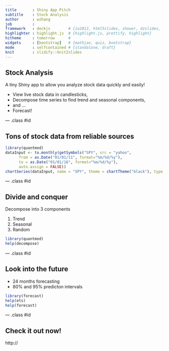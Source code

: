 ```yaml
---
title       : Shiny App Pitch 
subtitle    : Stock Analysis
author      : wzhang
job         : 
framework   : deckjs        # {io2012, html5slides, shower, dzslides, ...}
highlighter : highlight.js  # {highlight.js, prettify, highlight}
hitheme     : tomorrow      # 
widgets     : [bootstrap]   # {mathjax, quiz, bootstrap}
mode        : selfcontained # {standalone, draft}
knit        : slidify::knit2slides
---
```


<style type="text/css">
body {background:grey transparent;
}
</style>

## Stock Analysis

A tiny Shiny app to allow you analyze stock data quickly and easily!

- View live stock data in candlesticks,
- Decompose time series to find trend and seasonal components,
- and ...
- Forecast!


--- .class #id 

## Tons of stock data from reliable sources

```r
library(quantmod)
dataInput <- to.monthly(getSymbols("SPY", src = "yahoo",
      from = as.Date("01/01/11", format="%m/%d/%y"),
      to = as.Date("01/01/16", format="%m/%d/%y"),
      auto.assign = FALSE))
chartSeries(dataInput, name = "SPY", theme = chartTheme("black"), type = "candlesticks", TA=NULL)
```

--- .class #id

## Divide and conquer

Decompose into 3 components

1. Trend
2. Seasonal
3. Random 

```r
library(quantmod)
help(decompose)
```

--- .class #id


## Look into the future

- 24 months forecasting
- 80% and 95% predicton intervals

```r
library(forecast)
help(ets)
help(forecast)
```

--- .class #id

## Check it out now!

http://

